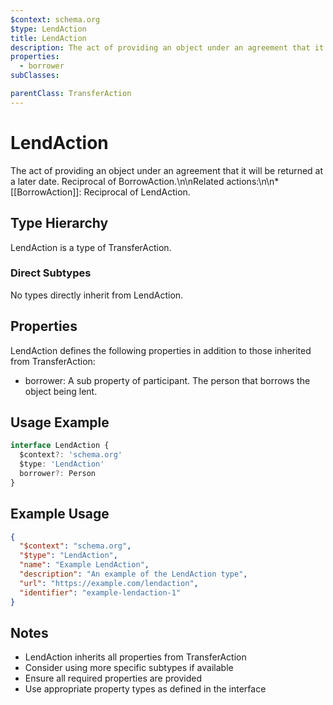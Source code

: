 ```yaml
---
$context: schema.org
$type: LendAction
title: LendAction
description: The act of providing an object under an agreement that it will be returned at a later date. Reciprocal of BorrowAction.\n\nRelated actions:\n\n* [[BorrowAction]]: Reciprocal of LendAction.
properties:
  - borrower
subClasses:

parentClass: TransferAction
---
```


# LendAction

The act of providing an object under an agreement that it will be returned at a later date. Reciprocal of BorrowAction.\n\nRelated actions:\n\n* [[BorrowAction]]: Reciprocal of LendAction.

## Type Hierarchy

LendAction is a type of TransferAction.

### Direct Subtypes

No types directly inherit from LendAction.

## Properties

LendAction defines the following properties in addition to those inherited from TransferAction:

- borrower: A sub property of participant. The person that borrows the object being lent.

## Usage Example

```typescript
interface LendAction {
  $context?: 'schema.org'
  $type: 'LendAction'
  borrower?: Person
}
```

## Example Usage

```json
{
  "$context": "schema.org",
  "$type": "LendAction",
  "name": "Example LendAction",
  "description": "An example of the LendAction type",
  "url": "https://example.com/lendaction",
  "identifier": "example-lendaction-1"
}
```

## Notes

- LendAction inherits all properties from TransferAction
- Consider using more specific subtypes if available
- Ensure all required properties are provided
- Use appropriate property types as defined in the interface
